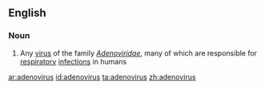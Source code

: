 ==English==

===Noun===
{{en-noun|es}}

# Any [[virus]] of the family ''[[Adenoviridae]]'', many of which are responsible for [[respiratory]] [[infection]]s in humans

[[ar:adenovirus]]
[[id:adenovirus]]
[[ta:adenovirus]]
[[zh:adenovirus]]